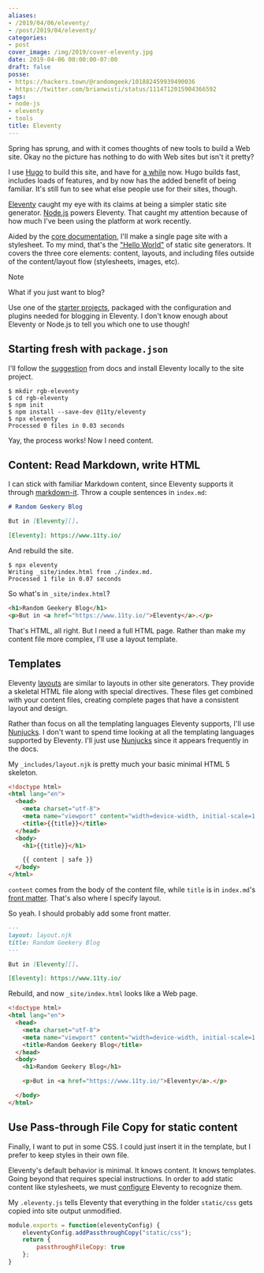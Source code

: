```yaml
---
aliases:
- /2019/04/06/eleventy/
- /post/2019/04/eleventy/
categories:
- post
cover_image: /img/2019/cover-eleventy.jpg
date: 2019-04-06 00:00:00-07:00
draft: false
posse:
- https://hackers.town/@randomgeek/101882459939490036
- https://twitter.com/brianwisti/status/1114712015904366592
tags:
- node-js
- eleventy
- tools
title: Eleventy
---
```


Spring has sprung, and with it comes thoughts of new tools to build a Web site. Okay no the picture has
nothing to do with Web sites but isn't it pretty?

I use [Hugo][] to build this site, and have for [a while][] now. Hugo builds fast, includes
loads of features, and by now has the added benefit of being familiar. It's
still fun to see what else people use for their sites, though.

[Eleventy][] caught my eye with its claims at being a
simpler static site generator. [Node.js][] powers Eleventy. That caught my
attention because of how much I've been using the platform at work recently.

[Hugo]: /tags/hugo
[a while]: /post/2015/09/next-hugo
[Eleventy]: https://www.11ty.io/
[Node.js]: https://nodejs.org/

Aided by the [core documentation][], I'll make a single page site with a
stylesheet. To my mind, that's the ["Hello World"][] of static site
generators. It covers the three core elements: content, layouts, and including
files outside of the content/layout flow (stylesheets, images, etc).

[core documentation]: https://www.11ty.io/docs/
["Hello World"]: https://en.wikipedia.org/wiki/%22Hello,_World!%22_program

<div class="admonition note">

<p class="first admonition-title">Note</p>

What if you just want to blog?

Use one of the [starter projects][], packaged with the configuration and plugins needed
for blogging in Eleventy. I don't know enough about Eleventy or Node.js to
tell you which one to use though!

</div>

[starter projects]: https://www.11ty.io/docs/starter/

## Starting fresh with `package.json`

I'll follow the [suggestion][] from docs and install Eleventy locally to
the site project.

[suggestion]: https://www.11ty.io/docs/local-installation/

``` shell
$ mkdir rgb-eleventy
$ cd rgb-eleventy
$ npm init
$ npm install --save-dev @11ty/eleventy
$ npx eleventy
Processed 0 files in 0.03 seconds
```

Yay, the process works! Now I need content.

## Content: Read Markdown, write HTML

I can stick with familiar Markdown content, since Eleventy supports it through
[markdown-it][]. Throw a couple sentences in `index.md`:

[markdown-it]: https://markdown-it.github.io/

``` markdown
# Random Geekery Blog

But in [Eleventy][].

[Eleventy]: https://www.11ty.io/
```

And rebuild the site.

``` shell
$ npx eleventy
Writing _site/index.html from ./index.md.
Processed 1 file in 0.07 seconds
```

So what's in `_site/index.html`?

``` html
<h1>Random Geekery Blog</h1>
<p>But in <a href="https://www.11ty.io/">Eleventy</a>.</p>
```

That's HTML, all right. But I need a full HTML page. Rather than make my content file more complex, I'll use a
layout template.

## Templates

Eleventy [layouts][] are similar to layouts in other site generators. They
provide a skeletal HTML file along with special directives. These files get
combined with your content files, creating complete pages that have a consistent
layout and design.

Rather than focus on all the templating languages Eleventy supports, I'll use
[Nunjucks][].
I don't want to spend time looking at all the templating languages supported by
Eleventy. I'll just use [Nunjucks][] since it appears frequently in the docs.

[layouts]: https://www.11ty.io/docs/layouts/
[Nunjucks]: https://mozilla.github.io/nunjucks/

My `_includes/layout.njk` is pretty much your basic minimal HTML 5 skeleton.

``` html
<!doctype html>
<html lang="en">
  <head>
    <meta charset="utf-8">
    <meta name="viewport" content="width=device-width, initial-scale=1.0">
    <title>{{title}}</title>
  </head>
  <body>
    <h1>{{title}}</h1>

    {{ content | safe }}
  </body>
</html>
```

`content` comes from the body of the content file, while `title` is in
`index.md`'s [front matter][]. That's also where I specify layout.

[front matter]: https://www.11ty.io/docs/data-frontmatter/

So yeah. I should probably add some front matter.

``` markdown
---
layout: layout.njk
title: Random Geekery Blog
---

But in [Eleventy][].

[Eleventy]: https://www.11ty.io/
```

Rebuild, and now `_site/index.html` looks like a Web page.

``` html
<!doctype html>
<html lang="en">
  <head>
    <meta charset="utf-8">
    <meta name="viewport" content="width=device-width, initial-scale=1.0">
    <title>Random Geekery Blog</title>
  </head>
  <body>
    <h1>Random Geekery Blog</h1>

    <p>But in <a href="https://www.11ty.io/">Eleventy</a>.</p>

  </body>
</html>
```

## Use Pass-through File Copy for static content

Finally, I want to put in some CSS. I could just insert it in the template,
but I prefer to keep styles in their own file.

Eleventy's default behavior is minimal. It knows content. It knows
templates. Going beyond that requires special instructions. In order to add
static content like stylesheets, we must [configure][] Eleventy to recognize
them.

My `.eleventy.js` tells Eleventy that everything in the folder `static/css` gets
copied into site output unmodified.

[configure]: https://www.11ty.io/docs/config/

``` javascript
module.exports = function(eleventyConfig) {
    eleventyConfig.addPassthroughCopy("static/css");
    return {
        passthroughFileCopy: true
    };
}
```

